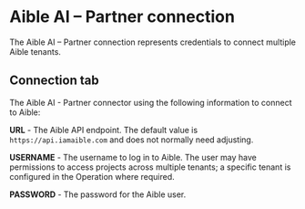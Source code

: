 
# Aible AI – Partner connection 

<head>
  <meta name="guidename" content="Integration"/>
  <meta name="context" content="GUID-c7493ec9-0231-4d0e-a787-1800d951710f"/>
</head>


The Aible AI – Partner connection represents credentials to connect multiple Aible tenants.

## Connection tab 

The Aible AI - Partner connector using the following information to connect to Aible:



**URL** - 
The Aible API endpoint. The default value is `https://api.iamaible.com` and does not normally need adjusting.

**USERNAME** - 
The username to log in to Aible. The user may have permissions to access projects across multiple tenants; a specific tenant is configured in the Operation where required.

**PASSWORD** - 
The password for the Aible user.

<TestConnection />